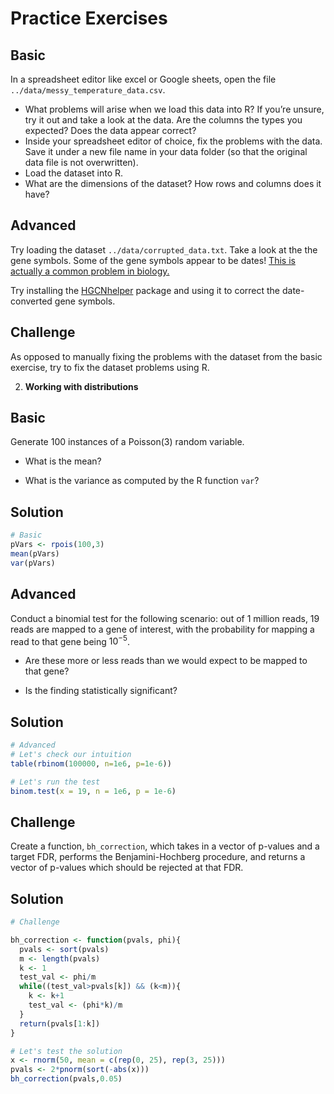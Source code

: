 # Practice Exercises

::: {.callout-note appearance="simple" icon="false"}
## Basic

In a spreadsheet editor like excel or Google sheets, open the file `../data/messy_temperature_data.csv`.

-   What problems will arise when we load this data into R? If you're unsure, try it out and take a look at the data. Are the columns the types you expected? Does the data appear correct?
-   Inside your spreadsheet editor of choice, fix the problems with the data. Save it under a new file name in your data folder (so that the original data file is not overwritten).
-   Load the dataset into R.
-   What are the dimensions of the dataset? How rows and columns does it have?
:::

::: {.callout-caution appearance="simple" icon="false"}
## Advanced

Try loading the dataset `../data/corrupted_data.txt`. Take a look at the the gene symbols. Some of the gene symbols appear to be dates! [This is actually a common problem in biology.](https://www.nature.com/articles/d41586-021-02211-4)

Try installing the [HGCNhelper](https://cran.r-project.org/web/packages/HGNChelper/index.html) package and using it to correct the date-converted gene symbols.
:::

::: {.callout-important appearance="simple" icon="false"}
## Challenge

As opposed to manually fixing the problems with the dataset from the basic exercise, try to fix the dataset problems using R.
:::

2.  **Working with distributions**

::: {.callout-note appearance="simple" icon="false"}
## Basic

Generate 100 instances of a Poisson(3) random variable.

-   What is the mean?

-   What is the variance as computed by the R function `var`?
:::

::: {.callout-tip icon="false" collapse="true"}
## Solution

```r
# Basic
pVars <- rpois(100,3)
mean(pVars)
var(pVars)
```
:::

::: {.callout-caution appearance="simple" icon="false"}
## Advanced

Conduct a binomial test for the following scenario: out of 1 million reads, 19 reads are mapped to a gene of interest, with the probability for mapping a read to that gene being $10^{-5}$.

-   Are these more or less reads than we would expect to be mapped to that gene?

-   Is the finding statistically significant?
:::

::: {.callout-tip icon="false" collapse="true"}
## Solution

```r
# Advanced
# Let's check our intuition
table(rbinom(100000, n=1e6, p=1e-6))

# Let's run the test
binom.test(x = 19, n = 1e6, p = 1e-6)
```
:::

::: {.callout-important appearance="simple" icon="false"}
## Challenge

Create a function, `bh_correction`, which takes in a vector of p-values and a target FDR, performs the Benjamini-Hochberg procedure, and returns a vector of p-values which should be rejected at that FDR.
:::

::: {.callout-tip icon="false" collapse="true"}
## Solution

```r
# Challenge

bh_correction <- function(pvals, phi){
  pvals <- sort(pvals)
  m <- length(pvals)
  k <- 1
  test_val <- phi/m
  while((test_val>pvals[k]) && (k<m)){
    k <- k+1
    test_val <- (phi*k)/m
  }
  return(pvals[1:k])
}

# Let's test the solution
x <- rnorm(50, mean = c(rep(0, 25), rep(3, 25)))
pvals <- 2*pnorm(sort(-abs(x)))
bh_correction(pvals,0.05)
```
:::
